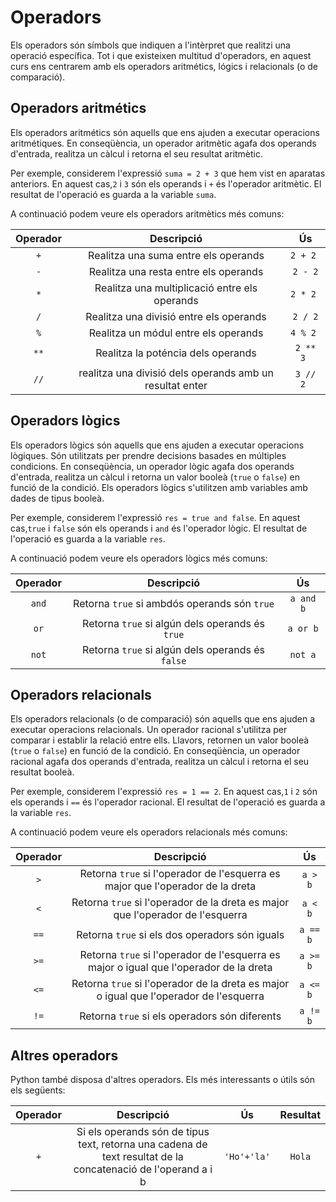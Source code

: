
# Operadors

<Callout emoji="">
  Els operadors són símbols que indiquen a l'intèrpret que realitzi una operació específica. Tot i que existeixen multitud d'operadors, en aquest curs ens centrarem amb els operadors aritmétics, lógics i relacionals (o de comparació).
</Callout>

## Operadors aritmétics
Els operadors aritmétics són aquells que ens ajuden a executar operacions aritmétiques. En conseqüència, un operador aritmètic agafa dos operands d'entrada, realitza un càlcul i retorna el seu resultat aritmètic.

Per exemple, considerem l'expressió `suma = 2 + 3` que hem vist en aparatas anteriors. En aquest cas,`2` i `3` són els operands i `+` és l'operador aritmètic. El resultat de l'operació es guarda a la variable `suma`.

A continuació podem veure els operadors aritmètics més comuns:

| Operador        | Descripció |Ús |
| :------------: | :---------: | :----------: |
|`+`|Realitza una suma entre els operands| `2 + 2 ` |
|`-`|Realitza una resta entre els operands| `2 - 2` |
|`*`|Realitza una multiplicació entre els operands        | `2 * 2 ` |
|`/`|Realitza una divisió entre els operands | `2 / 2` |
|`%`|Realitza un módul entre els operands| `4 % 2 ` |
|`**`|Realitza la poténcia dels operands| `2 ** 3 ` |
|`//`|realitza una divisió dels operands amb un resultat enter| `3 // 2 ` |



## Operadors lògics
Els operadors lògics són aquells que ens ajuden a executar operacions lògiques. Són utilitzats per prendre decisions basades en múltiples condicions. En conseqüència, un operador lògic agafa dos operands d'entrada, realitza un càlcul i retorna un valor booleà (`true` o `false`) en funció de la condició.
Els operadors lògics s'utilitzen amb variables amb dades de tipus booleà.

Per exemple, considerem l'expressió ` res = true and false `. En aquest cas,`true` i `false` són els operands i `and` és l'operador lògic. El resultat de l'operació es guarda a la variable `res`.

A continuació podem veure els operadors lògics més comuns:

| Operador        | Descripció |Ús |
| :------------: | :---------: | :----------: |
|`and` |Retorna `true` si ambdós operands són `true`| `a and b` |
|`or` |Retorna `true` si algún dels operands és `true`| `a or b` |
|`not` |Retorna `true` si algún dels operands és `false`| `not a` |


## Operadors relacionals

Els operadors relacionals (o de comparació) són aquells que ens ajuden a executar operacions relacionals. Un operador racional s'utilitza per comparar i establir la relació entre ells. Llavors, retornen un valor booleà (`true` o `false`) en funció de la condició. En conseqüència, un operador racional agafa dos operands d'entrada, realitza un càlcul i retorna el seu resultat booleà.

Per exemple, considerem l'expressió ` res = 1 == 2 `. En aquest cas,`1` i `2` són els operands i `==` és l'operador racional. El resultat de l'operació es guarda a la variable `res`.

A continuació podem veure els operadors relacionals més comuns:

| Operador        | Descripció |Ús |
| :------------: | :---------: | :----------: |
|`>` |Retorna `true` si l'operador de l'esquerra es major que l'operador de la dreta| `a > b` |
|`<` |Retorna `true` si l'operador de la dreta es major que l'operador de l'esquerra| `a < b` |
|`==` |Retorna `true` si els dos operadors són iguals| `a == b` |
|`>=` |Retorna `true` si l'operador de l'esquerra es major o igual que l'operador de la dreta| `a >= b` |
|`<=` |Retorna `true` si l'operador de la dreta es major o igual que l'operador de l'esquerra | `a <= b` |
|`!=` |Retorna `true` si els operadors són diferents| `a != b` |

## Altres operadors
Python també disposa d'altres operadors. Els més interessants o útils són els següents:

| Operador        | Descripció |Ús | Resultat |
| :------------: | :---------: | :----------: | :----------: |
|`+` |Si els operands són de tipus text, retorna una cadena de text resultat de la concatenació de l'operand a i b| `'Ho'+'la'` | `Hola`
